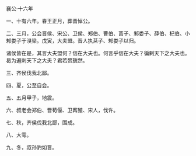 

襄公·十六年

一、十有六年。春王正月，葬晋悼公。

二、三月，公会晋侯、宋公、卫侯、郑伯、曹伯、莒子、邾娄子、薛伯、杞伯、小邾娄子于湨梁。戊寅，大夫盟。晋人执莒子、邾娄子以归。

诸侯皆在是，其言大夫盟何？信在大夫也。何言乎信在大夫？徧剌天下之大夫也。曷为遍剌天下之大夫？君若赘旒然。

三、齐侯伐我北鄙。

四、夏，公至自会。

五、五月甲子，地震。

六、叔老会郑伯、晋荀偃、卫寗殖、宋人，伐许。

七、秋，齐侯伐我北鄙，围成。

八、大雩。

九、冬，叔孙豹如晋。

